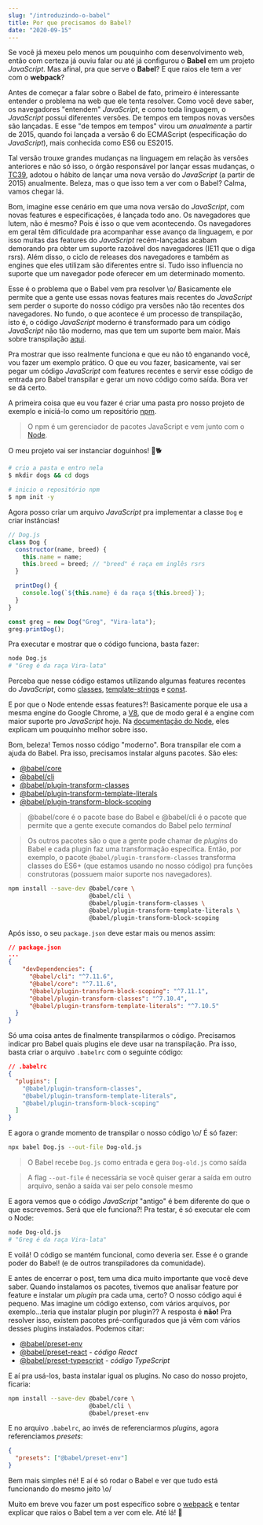 ```yaml
---
slug: "/introduzindo-o-babel"
title: Por que precisamos do Babel?
date: "2020-09-15"
---
```


Se você já mexeu pelo menos um pouquinho com desenvolvimento web, então com certeza já ouviu falar ou até já configurou o **Babel** em um projeto _JavaScript_.
Mas afinal, pra que serve o **Babel**? E que raios ele tem a ver com o **webpack**?

Antes de começar a falar sobre o Babel de fato, primeiro é interessante entender o problema na web que ele tenta resolver.
Como você deve saber, os navegadores "entendem" _JavaScript_, e como toda linguagem, o _JavaScript_ possui diferentes versões. De tempos em tempos novas versões são lançadas.
E esse "de tempos em tempos" virou um _anualmente_ a partir de 2015, quando foi lançada a versão 6 do ECMAScript (especificação do _JavaScript_), mais conhecida como ES6 ou ES2015.

Tal versão trouxe grandes mudanças na linguagem em relação às versões anteriores e não só isso, o órgão responsável por lançar essas mudanças, o [TC39](https://tc39.es/),
adotou o hábito de lançar uma nova versão do _JavaScript_ (a partir de 2015) anualmente. Beleza, mas o que isso tem a ver com o Babel? Calma, vamos chegar lá.

Bom, imagine esse cenário em que uma nova versão do _JavaScript_, com novas features e especificações, é lançada todo ano.
Os navegadores que lutem, não é mesmo? Pois é isso o que vem acontecendo. Os navegadores em geral têm dificuldade pra acompanhar esse avanço da linguagem, e por isso muitas
das features do _JavaScript_ recém-lançadas acabam demorando pra obter um suporte razoável dos navegadores (IE11 que o diga rsrs).
Além disso, o ciclo de releases dos navegadores e também as engines que eles utilizam são diferentes entre si. Tudo isso influencia no suporte que um navegador pode oferecer em um determinado momento.

Esse é o problema que o Babel vem pra resolver \o/
Basicamente ele permite que a gente use essas novas features mais recentes do _JavaScript_ sem perder o suporte do nosso código pra versões não tão recentes dos navegadores.
No fundo, o que acontece é um processo de transpilação, isto é, o código _JavaScript_ moderno é transformado para um código _JavaScript_ não tão moderno, mas que tem um suporte bem maior.
Mais sobre transpilação [aqui](https://pt.stackoverflow.com/questions/189894/o-que-%C3%A9-transpila%C3%A7%C3%A3o).

Pra mostrar que isso realmente funciona e que eu não tô enganando você, vou fazer um exemplo prático.
O que eu vou fazer, basicamente, vai ser pegar um código _JavaScript_ com features recentes e servir esse código de entrada pro Babel transpilar e gerar um novo código como saída.
Bora ver se dá certo.

A primeira coisa que eu vou fazer é criar uma pasta pro nosso projeto de exemplo e iniciá-lo como um repositório [npm](https://www.npmjs.com/get-npm).

> O npm é um gerenciador de pacotes JavaScript e vem junto com o [Node](https://nodejs.org/pt-br/).

O meu projeto vai ser instanciar doguinhos! 🐶🐕

```sh
# crio a pasta e entro nela
$ mkdir dogs && cd dogs

# inicio o repositório npm
$ npm init -y
```

Agora posso criar um arquivo _JavaScript_ pra implementar a classe `Dog` e criar instâncias!

```js
// Dog.js
class Dog {
  constructor(name, breed) {
    this.name = name;
    this.breed = breed; // "breed" é raça em inglês rsrs
  }

  printDog() {
    console.log(`${this.name} é da raça ${this.breed}`);
  }
}

const greg = new Dog("Greg", "Vira-lata");
greg.printDog();
```

Pra executar e mostrar que o código funciona, basta fazer:

```sh
node Dog.js
# "Greg é da raça Vira-lata"
```

Perceba que nesse código estamos utilizando algumas features recentes do _JavaScript_, como [classes](https://developer.mozilla.org/pt-BR/docs/Web/JavaScript/Reference/Classes),
[template-strings](https://developer.mozilla.org/pt-BR/docs/Web/JavaScript/Reference/template_strings) e [const](https://developer.mozilla.org/pt-BR/docs/Web/JavaScript/Reference/Statements/const).

E por que o Node entende essas features?! Basicamente porque ele usa a mesma engine do Google Chrome, a [V8](https://medium.com/reactbrasil/como-o-javascript-funciona-dentro-da-engine-v8-5-dicas-sobre-como-escrever-c%C3%B3digo-otimizado-e05af6088fd5),
que de modo geral é a engine com maior suporte pro _JavaScript_ hoje.
Na [documentação do Node](https://nodejs.org/pt-br/docs/es6/), eles explicam um pouquinho melhor sobre isso.

Bom, beleza! Temos nosso código "moderno". Bora transpilar ele com a ajuda do Babel.
Pra isso, precisamos instalar alguns pacotes. São eles:

- [@babel/core](https://babeljs.io/docs/en/babel-core)
- [@babel/cli](https://babeljs.io/docs/en/babel-cli)
- [@babel/plugin-transform-classes](https://babeljs.io/docs/en/babel-plugin-transform-classes)
- [@babel/plugin-transform-template-literals](https://babeljs.io/docs/en/babel-plugin-transform-template-literals)
- [@babel/plugin-transform-block-scoping](https://babeljs.io/docs/en/babel-plugin-transform-block-scoping)

> @babel/core é o pacote base do Babel e @babel/cli é o pacote que permite que a gente execute comandos do Babel pelo _terminal_

> Os outros pacotes são o que a gente pode chamar de _plugins_ do Babel e cada plugin faz uma transformação específica.
> Então, por exemplo, o pacote `@babel/plugin-transform-classes` transforma classes do ES6+ (que estamos usando no nosso código) pra funções construtoras (possuem maior suporte nos navegadores).

```sh
npm install --save-dev @babel/core \
                       @babel/cli \
                       @babel/plugin-transform-classes \
                       @babel/plugin-transform-template-literals \
                       @babel/plugin-transform-block-scoping
```

Após isso, o seu `package.json` deve estar mais ou menos assim:

```json
// package.json
...
{
    "devDependencies": {
      "@babel/cli": "^7.11.6",
      "@babel/core": "^7.11.6",
      "@babel/plugin-transform-block-scoping": "^7.11.1",
      "@babel/plugin-transform-classes": "^7.10.4",
      "@babel/plugin-transform-template-literals": "^7.10.5"
  }
}
```

Só uma coisa antes de finalmente transpilarmos o código. Precisamos indicar pro Babel quais plugins ele deve usar na transpilação.
Pra isso, basta criar o arquivo `.babelrc` com o seguinte código:

```json
// .babelrc
{
  "plugins": [
    "@babel/plugin-transform-classes",
    "@babel/plugin-transform-template-literals",
    "@babel/plugin-transform-block-scoping"
  ]
}
```

E agora o grande momento de transpilar o nosso código \o/ É só fazer:

```sh
npx babel Dog.js --out-file Dog-old.js
```

> O Babel recebe `Dog.js` como entrada e gera `Dog-old.js` como saída

> A flag `--out-file` é necessária se você quiser gerar a saída em outro arquivo, senão a saída vai ser pelo console mesmo

E agora vemos que o código _JavaScript_ "antigo" é bem diferente do que o que escrevemos. Será que ele funciona?!
Pra testar, é só executar ele com o Node:

```sh
node Dog-old.js
# "Greg é da raça Vira-lata"
```

E voilá! O código se mantém funcional, como deveria ser. Esse é o grande poder do Babel! (e de outros transpiladores da comunidade).

E antes de encerrar o post, tem uma dica muito importante que você deve saber.
Quando instalamos os pacotes, tivemos que analisar feature por feature e instalar um _plugin_ pra cada uma, certo?
O nosso código aqui é pequeno. Mas imagine um código extenso, com vários arquivos, por exemplo...teria que instalar plugin por plugin??
A resposta é **não!** Pra resolver isso, existem pacotes pré-configurados que já vêm com vários desses plugins instalados. Podemos citar:

- [@babel/preset-env](https://babeljs.io/docs/en/babel-preset-env)
- [@babel/preset-react](https://babeljs.io/docs/en/babel-preset-react) - _código React_
- [@babel/preset-typescript](https://babeljs.io/docs/en/babel-preset-typescript) - _código TypeScript_

E aí pra usá-los, basta instalar igual os plugins. No caso do nosso projeto, ficaria:

```sh
npm install --save-dev @babel/core \
                       @babel/cli \
                       @babel/preset-env
```

E no arquivo `.babelrc`, ao invés de referenciarmos _plugins_, agora referenciamos _presets_:

```json
{
  "presets": ["@babel/preset-env"]
}
```

Bem mais simples né! E aí é só rodar o Babel e ver que tudo está funcionando do mesmo jeito \o/

Muito em breve vou fazer um post específico sobre o [webpack](https://webpack.js.org/) e tentar explicar que raios o Babel tem a ver com ele.
Até lá! 👋
